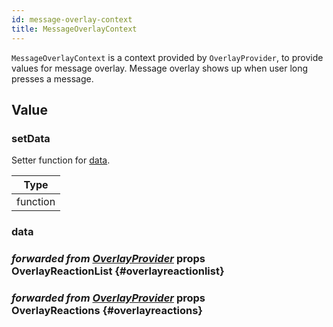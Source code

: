 ```yaml
---
id: message-overlay-context
title: MessageOverlayContext
---
```




`MessageOverlayContext` is a context provided by `OverlayProvider`, to provide values for message overlay. Message overlay shows up when user long presses a message.

## Value

<!-- ### MessageActions -->

<!-- ### reset -->

### setData

Setter function for [data](#data).

| Type |
| - |
| function |

### data

<MessageOverlayContextData />

### <div class="label description">_forwarded from [OverlayProvider](../core-components/overlay_provider.mdx#overlayreactionlist)_ props</div> OverlayReactionList {#overlayreactionlist}

<OverlayReactionList />

### <div class="label description">_forwarded from [OverlayProvider](../core-components/overlay_provider.mdx#overlayreactions)_ props</div> OverlayReactions {#overlayreactions}

<OverlayReactions />
